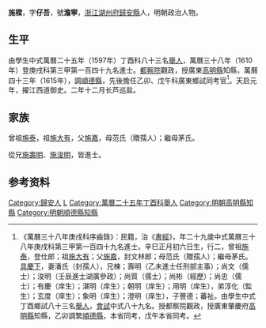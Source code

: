 {{明清人物信息框
| 姓名 = 施樑
| 原名 =
| 圖片名稱= 
| 圖片大小 =
| 圖片說明 = 
| 最高職務 = 江西道监察御史
| 國家 = 大明 
| 爵位 =
| 籍貫 = [[浙江|浙江]][[湖州府|湖州府]][[歸安縣|歸安縣]]
| 族裔 = 
| 字號 = 字仔吾，號澹寧
| 諡號 =
| 出生日期 = 萬曆九年（1581年）正月初六日
| 出生地點 =
| 逝世日期 = 卒年不詳
| 逝世地點 =
| 墓葬 =
| 配偶 = 潘氏（封孺人）
| 親屬 = 
| 出身 =
* 萬曆二十五年丁酉科举人
* 萬曆三十八年庚戌科同進士出身
| 經歷 =
| 著作 =  
}}
'''施樑'''{{BD|1581年||？年||}}，字'''仔吾'''，號'''澹寧'''，[[浙江|浙江]][[湖州府|湖州府]][[歸安縣|歸安縣]]人，明朝政治人物。

==生平==
由學生中式萬曆二十五年（1597年）丁酉科八十三名[[舉人|舉人]]，萬曆三十八年（1610年）登庚戌科第三甲第一百四十九名進士。[[都察院|都察院]]觀政，授廣東[[高明縣|高明縣]]知縣，萬曆四十三年（1615年），調[[順德縣|順德縣]]，先後擔任乙卯、戊午科廣東鄉試同考官<ref>《萬曆三十八年庚戌科序齒錄》：民籍，治《[[書經|書經]]》，年二十九歲中式萬曆三十八年庚戌科第三甲第一百四十九名進士。辛巳正月初六日生，行二，曾祖[[施泰|施泰]]，登仕郎；祖[[施大有|施大有]]；父[[施嘉|施嘉]]，封文林郎；母范氏（贈孺人）；繼母茅氏。[[具慶下|具慶下]]，妻潘氏（封孺人），兄棟；壽明（乙未進士任刑部主事）；尚文（儒士）；浚明（壬辰進士湖廣參政）；尚質（儒士）；尚彬（經歷）；尚忠（儒士）；有慶（庠生）；湛明（庠生）；朝明（庠生）；用明（庠生），弟淳化（監生）；玄度（庠生）；象明（庠生）；澄明（庠生），子豐德；蕃祉。由學生中式丁酉鄉試八十三名[[舉人|舉人]]，[[會試|會試]]中式八十九名。授都察院觀政，授廣東肇慶府[[高明縣|高明縣]]知縣，乙卯調繁[[順德縣|順德縣]]，本省同考，戊午本省同考。</ref>。天启元年，擢江西道御史。二年十二月长芦巡盐。

==家族==
曾祖[[施泰|施泰]]，祖[[施大有|施大有]]，父[[施嘉|施嘉]]，母范氏（贈孺人）；繼母茅氏。

從兄[[施壽明|施壽明]]、[[施浚明|施浚明]]，皆進士。

== 参考资料 ==
{{reflist}}

{{start box}}
{{s-off}}
{{s-before|[[徐顯_(浙江)|徐顯]]}}
{{s-title|明朝順德縣知縣|1615年－1616年}}
{{s-after|[[王尚賢|王尚賢]]|<small>署</small>}}
{{end box}}

{{萬曆三十八年庚戌科殿试金榜}}

{{Authority control}}

{{DEFAULTSORT:Shi施}}
[[Category:歸安人|Category:歸安人]]
[[Category:施姓|L]]
[[Category:萬曆二十五年丁酉科舉人|Category:萬曆二十五年丁酉科舉人]]
[[Category:明朝高明縣知縣|Category:明朝高明縣知縣]]
[[Category:明朝順德縣知縣|Category:明朝順德縣知縣]]